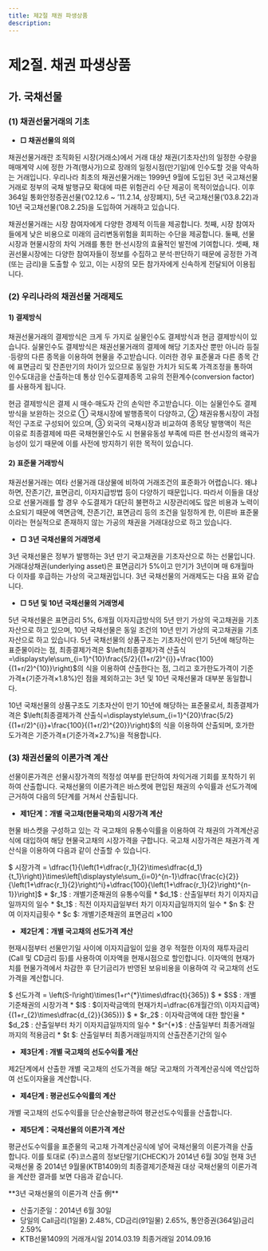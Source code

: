```yaml
---
title: 제2절 채권 파생상품
description:
---
```


# 제2절. 채권 파생상품

## 가. 국채선물

### (1) 채권선물거래의 기초

* **□ 채권선물의 의의**

채권선물거래란 조직화된 시장(거래소)에서 거래 대상 채권(기초자산)의 일정한 수량을 매매계약 시에 정한 가격(행사가)으로 장래의 일정시점(만기일)에 인수도할 것을 약속하는 거래입니다. 우리나라 최초의 채권선물거래는 1999년 9월에 도입된 3년 국고채선물거래로 정부의 국채 발행규모 확대에 따른 위험관리 수단 제공이 목적이었습니다. 이후 364일 통화안정증권선물(ʼ02.12.6 ~ ʼ11.2.14, 상장폐지), 5년 국고채선물(ʼ03.8.22)과 10년 국고채선물(ʼ08.2.25)을 도입하여 거래하고 있습니다.

채권선물거래는 시장 참여자에게 다양한 경제적 이득을 제공합니다. 첫째, 시장 참여자들에게 낮은 비용으로 미래의 금리변동위험을 회피하는 수단을 제공합니다. 둘째, 선물시장과 현물시장의 차익 거래를 통한 현·선시장의 효율적인 발전에 기여합니다. 셋째, 채권선물시장에는 다양한 참여자들이 정보를 수집하고 분석·판단하기 때문에 공정한 가격(또는 금리)을 도출할 수 있고, 이는 시장의 모든 참가자에게 신속하게 전달되어 이용됩니다.

### (2) 우리나라의 채권선물 거래제도

#### 1) 결제방식

채권선물거래의 결제방식은 크게 두 가지로 실물인수도 결제방식과 현금 결제방식이 있습니다. 실물인수도 결제방식은 채권선물거래의 결제에 해당 기초자산 뿐만 아니라 등질·등량의 다른 종목을 이용하여 현물을 주고받습니다. 이러한 경우 표준물과 다른 종목 간에 표면금리 및 잔존만기의 차이가 있으므로 동일한 가치가 되도록 가격조정을 통하여 인수도대금을 산출하는데 통상 인수도결제종목 고유의 전환계수(conversion factor)<GTooltipIcon desc="인도대상채권의 만기시점을 기준으로 한 인도대상채권과 표준물 간 미래가치의 교환비율을 의미함. 즉, 표준물의 미래가치 1원에 대한 인도대상채권의 미래가치를 나타냄. 현물인도의 경우 다양한 표면금리와 잔존만기를 가진 대상채권이 존재하며 이러한 인도대상채권과 표준물과의 차이를 조정해야 하는데 이때 전환계수가 사용됨" severity="info"/>를 사용하게 됩니다. 

현금 결제방식은 결제 시 매수·매도자 간의 손익만 주고받습니다. 이는 실물인수도 결제방식을 보완하는 것으로 ① 국채시장에 발행종목이 다양하고, ② 채권유통시장이 과점적인 구조로 구성되어 있으며, ③ 외국의 국채시장과 비교하여 종목당 발행액이 적은 이유로 최종결제에 따른 국채현물인수도 시 현물유동성 부족에 따른 현·선시장의 왜곡가능성이 있기 때문에 이를 사전에 방지하기 위한 목적이 있습니다.

#### 2) 표준물 거래방식

채권선물거래는 여타 선물거래 대상물에 비하여 거래조건의 표준화가 어렵습니다. 왜냐하면, 잔존기간, 표면금리, 이자지급방법 등이 다양하기 때문입니다. 따라서 이들을 대상으로 선물거래를 할 경우 수도결제가 대단히 불편하고 시장관리에도 많은 비용과 노력이 소요되기 때문에 액면금액, 잔존기간, 표면금리 등의 조건을 일정하게 한, 이른바 표준물이라는 현실적으로 존재하지 않는 가공의 채권을 거래대상으로 하고 있습니다. 

* **□ 3년 국채선물의 거래명세**

3년 국채선물은 정부가 발행하는 3년 만기 국고채권을 기초자산으로 하는 선물입니다. 거래대상채권(underlying asset)은 표면금리가 5%<GTooltipIcon desc="ʼ99.9월 3년 국채선물 도입 당시에는 실세금리 수준을 반영하여 8%로 정하였으나, 2010년 들어 실세금리 수준이 연 5% 이하로 하락하였고, 발행되고 있는 국고채의 표면금리 역시 연 4~5%임을 고려하여 국채선물의 헤지 및 차익거래 등의 원활화를 위해 기초자산의 표면금리를 연 5%로 하향 조정하였음(3년·5년·10년 국채선물: 연 8% → 연 5%)" severity="info"/>이고 만기가 3년이며 매 6개월마다 이자를 후급하는 가상의 국고채권입니다. 3년 국채선물의 거래제도는 다음 표와 같습니다.

<GCenterImg src="/bm/720_1_tab.jpg" />
<GCenterImg src="/bm/720_1_tab_2.jpg" caption="3년 국채선물의 거래제도"/>

* **□ 5년 및 10년<GTooltipIcon desc="10년 국채선물은 도입당시 장기 국고채 현물 및 선물 연계거래 촉진을 위해 실물인수도 결제방식을 채택하였으나, 소액 인수도물량 확보 및 인도받은 후 매각 시 가격상 불리 등 실물인수도 관련 현물거래의 복잡성과 불편함을 해소하기 위해 현금결제로 전환하여 10년 국채선물의 거래 및 결제 편의성을 도모하였음. 또한 10년 국채선물의 최종결제방식 변경에 따라 인수도물량 확보를 위한 별도의 여유시간 확보 필요성이 없어지므로 최종결제일을 3년· 5년 국채선물과 같이 최종거래일의 다음 거래일(T+1)로 변경하는 등 대부분의 상품명세를 3년· 5년 국채선물과 동일하게 개선하였음" severity="info"/> 국채선물의 거래명세**

5년 국채선물은 표면금리 5%, 6개월 이자지급방식의 5년 만기 가상의 국고채권을 기초자산으로 하고 있으며, 10년 국채선물은 동일 조건의 10년 만기 가상의 국고채권을 기초자산으로 하고 있습니다. 5년 국채선물의 상품구조는 기초자산이 만기 5년에 해당하는 표준물이라는 점, 최종결제가격은 $\left(최종결제가격 산출식=\displaystyle\sum_{i=1}^{10}\frac{5/2}{(1+r/2)^{i}}+\frac{100}{(1+r/2)^{10}}\right)$의 식을 이용하여 산출한다는 점, 그리고 호가한도가격이 기준가격±(기준가격×1.8%)인 점을 제외하고는 3년 및 10년 국채선물과 대부분 동일합니다.

10년 국채선물의 상품구조도 기초자산이 만기 10년에 해당하는 표준물로서, 최종결제가격은 $\left(최종결제가격 산출식=\displaystyle\sum_{i=1}^{20}\frac{5/2}{(1+r/2)^{i}}+\frac{100}{(1+r/2)^{20}}\right)$의 식을 이용하여 산출되며, 호가한도가격은 기준가격±(기준가격×2.7%)을 적용합니다.

### (3) 채권선물의 이론가격 계산

선물이론가격은 선물시장가격의 적정성 여부를 판단하여 차익거래 기회를 포착하기 위하여 산출합니다. 국채선물의 이론가격은 바스켓에 편입된 채권의 수익률과 선도가격에 근거하여 다음의 5단계를 거쳐서 산출됩니다. 

* **제1단계：개별 국고채(현물국채)의 시장가격 계산**

현물 바스켓을 구성하고 있는 각 국고채의 유통수익률을 이용하여 각 채권의 가격계산공식에 대입하여 해당 현물국고채의 시장가격을 구합니다. 국고채 시장가격은 채권가격 계산식을 이용하여 다음과 같이 산출할 수 있습니다.

<GCallout severity="info">
<GMath>
$ 시장가격 = \dfrac{1}{\left(1+\dfrac{r_1}{2}\times\dfrac{d_1}{t_1}\right)}\times\left[\displaystyle\sum_{i=0}^{n-1}\dfrac{\frac{c}{2}}{\left(1+\dfrac{r_1}{2}\right)^i}+\dfrac{100}{\left(1+\dfrac{r_1}{2}\right)^{n-1}}\right]$
</GMath>
<Cmt>
* $r_1$ : 개별기준채권의 유통수익률 
* $d_1$ : 산출일부터 차기 이자지급일까지의 일수
* $t_1$ : 직전 이자지급일부터 차기 이자지급일까지의 일수
* $n $: 잔여 이자지급횟수 
* $c $: 개별기준채권의 표면금리 ×100
</Cmt>
</GCallout>

* **제2단계：개별 국고채의 선도가격 계산**

현재시점부터 선물만기일 사이에 이자지급일이 있을 경우 적절한 이자의 재투자금리(Call 및 CD금리 등)를 사용하여 이자액을 현재시점으로 할인합니다. 이자액의 현재가치를 현물가격에서 차감한 후 단기금리가 반영된 보유비용을 이용하여 각 국고채의 선도가격을 계산합니다.

<GCallout severity="info">
<GMath>
$ 선도가격 = \left(S-I\right)\times(1+r^{*}\times\dfrac{t}{365}) $
</GMath>
<Cmt>
* $S$ : 개별기준채권의 시장가격
* $I$ : $이자락금액의 현재가치=\dfrac{6개월간의\ 이자지급액}{(1+r_{2}\times\dfrac{d_{2}}{365})} $
* $r_2$ : 이자락금액에 대한 할인율
* $d_2$ : 산출일부터 차기 이자지급일까지의 일수
* $r^{*}$ : 산출일부터 최종거래일까지의 적용금리
* $t $: 산출일부터 최종거래일까지의 산출잔존기간의 일수
</Cmt>
</GCallout>

* **제3단계 : 개별 국고채의 선도수익률 계산**

제2단계에서 산출한 개별 국고채의 선도가격을 해당 국고채의 가격계산공식에 역산입하여 선도이자율을 계산합니다.

* **제4단계 : 평균선도수익률의 계산**

개별 국고채의 선도수익률을 단순산술평균하여 평균선도수익률을 산출합니다.

* **제5단계：국채선물의 이론가격 계산**

평균선도수익률을 표준물의 국고채 가격계산공식에 넣어 국채선물의 이론가격을 산출합니다. 이를 토대로 (주)코스콤의 정보단말기(CHECK)가 2014년 6월 30일 현재 3년 국채선물 중 2014년 9월물(KTB1409)의 최종결제기준채권 대상 국채선물의 이론가격을 계산한 결과를 보면 다음과 같습니다.

<GCallout severity="success">
**3년 국채선물의 이론가격 산출 例**

* 산출기준일：2014년 6월 30일
* 당일의 Call금리(1일물) 2.48%, CD금리(91일물) 2.65%, 통안증권(364일)금리 2.59%
* KTB선물1409의 거래개시일 2014.03.19 최종거래일 2014.09.16
</GCallout>

<GCenterImg src="/bm/720_3_tab.jpg" />

